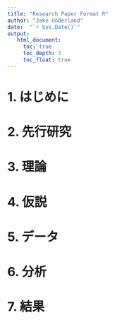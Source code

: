 ```yaml
---
title: "Research Paper Format R"
author: "Jake Underland"
date:  "`r Sys.Date()`"
output:
   html_document:
     toc: true
     toc_depth: 3
     toc_float: true
---
```

</head>
<body>
<div id="header">
</div>
<div id="TOC">
<style>
table, td, th {
  border: none;F
  padding-left: 1em;
  padding-right: 1em;
  min-width: 50%;
  margin-left: auto;
  margin-right: auto;
  margin-top: 1em;
  margin-bottom: 1em;
}
</style>
<style type="text/css">
body, td {
   font-size: 14px;
}
</style>

# 1. はじめに

# 2. 先行研究

# 3. 理論

# 4. 仮説

# 5. データ

# 6. 分析

# 7. 結果











